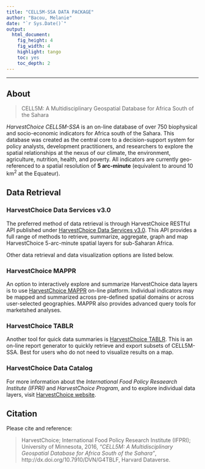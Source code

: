 ```yaml
---
title: "CELL5M-SSA DATA PACKAGE"
author: "Bacou, Melanie"
date: "`r Sys.Date()`"
output:
  html_document:
    fig_height: 4
    fig_width: 4
    highlight: tango
    toc: yes
    toc_depth: 2
---
```


--------------------------------------------------------------------------------------

## About

> CELL5M: A Multidisciplinary Geospatial Database for Africa South of the Sahara

*HarvestChoice CELL5M-SSA* is an on-line database of over 750 biophysical and socio-economic indicators for Africa south of the Sahara. This database was created as the central core to a decision-support system for policy analysts, development practitioners, and researchers to explore the spatial relationships at the nexus of our climate, the environment, agriculture, nutrition, health, and poverty. All indicators are currently geo-referenced to a spatial resolution of **5 arc-minute** (equivalent to around 10 km^2^ at the Equateur).

## Data Retrieval

### HarvestChoice Data Services v3.0

The preferred method of data retrieval is through HarvestChoice RESTful API published under [HarvestChoice Data Services v3.0](http://harvestchoice.github.io/hc-api3/). This API provides a full range of methods to retrieve, summarize, aggregate, graph and map HarvestChoice 5-arc-minute spatial layers for sub-Saharan Africa.

Other data retrieval and data visualization options are listed below. 

### HarvestChoice MAPPR

An option to interactively explore and summarize HarvestChoice data layers is to use [HarvestChoice MAPPR](http://harvestchoice.org/mappr) on-line platform. Individual indicators may be mapped and summarized across pre-defined spatial domains or across user-selected geographies. MAPPR also provides advanced query tools for marketshed analyses.


### HarvestChoice TABLR

Another tool for quick data summaries is [HarvestChoice TABLR](http://harvestchoice.org/tablr). This is an on-line report generator to quickly retrieve and export subsets of CELL5M-SSA. Best for users who do not need to visualize results on a map.

### HarvestChoice Data Catalog

For more information about the *International Food Policy Resaearch Institute (IFPRI)* and *HarvestChoice Program*, and to explore individual data layers, visit [HarvestChoice website](http://harvestchoice.org/).


## Citation

Please cite and reference:

> HarvestChoice; International Food Policy Research Institute (IFPRI); University of Minnesota, 2016, *"CELL5M: A Multidisciplinary Geospatial Database for Africa South of the Sahara"*, http://dx.doi.org/10.7910/DVN/G4TBLF, Harvard Dataverse.
